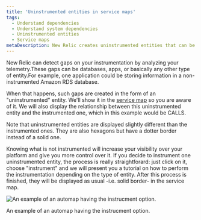 ```yaml
---
title: 'Uninstrumented entities in service maps'
tags:
  - Understand dependencies
  - Understand system dependencies
  - Uninstrumented entities
  - Service maps
metaDescription: New Relic creates uninstrumented entities that can be easily instrumented by the customer.
---
```


New Relic can detect gaps on your instrumentation by analyzing your telemetry.These gaps can be databases, apps, or
basically any other type of entity.For example, one application could be storing information in a non-instrumented Amazon RDS database.

When that happens, such gaps are created in the form of an "uninstrumented" entity. We'll show it in the [service map](/docs/new-relic-solutions/new-relic-one/ui-data/service-maps/introduction-service-maps) so you are aware of it. We will also display the relationship between this uninstrumented entity and the instrumented one, which in this example would be CALLS.

<Callout variant="tip">
  Note that uninstrumented entities are displayed slightly different than the instrumented ones. They are also hexagons but have a dotter border instead of a solid one.
</Callout>

Knowing what is not instrumented will increase your visibility over your platform and give you more control over it.
If you decide to instrument one uninstrumented entity, the process is really straightforard: just click on it, choose "instrument"
and we will present you a tutorial on how to perform the instrumentation depending on the type of entity. After this process is finished,
they will be displayed as usual -i.e. solid border- in the service map.

<img
  title="uninstrumented entity service map.png"
  alt="An example of an automap having the instrucment option."
  src={ServiceMapUninstrumentedEntity}
/>
<figcaption>
An example of an automap having the instrucment option. 
</figcaption>
